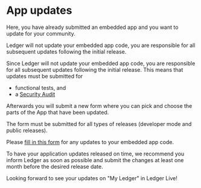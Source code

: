 # App updates

Here, you have already submitted an embedded app and you want to update for your community. 

Ledger will not update your embedded app code, you are responsible for all subsequent updates following the initial release. 

Since Ledger will not update your embedded app code, you are responsible for all subsequent updates following the initial release. This means that updates must be submitted for 
- functional tests, and
- a  [Security Audit](./security-audit/) 

Afterwards you will submit a new form where you can pick and choose the parts of the App that have been updated.

The form must be submitted for all types of releases (developer mode and public releases).

Please [fill in this form](https://ledger.typeform.com/app-submission) for any updates to your embedded app code.

To have your application updates released on time, we recommend you inform Ledger as soon as possible and submit the changes at least one month before the desired release date.

Looking forward to see your updates on "My Ledger" in Ledger Live!


